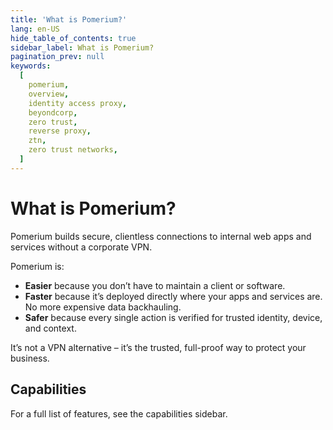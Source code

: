 ```yaml
---
title: 'What is Pomerium?'
lang: en-US
hide_table_of_contents: true
sidebar_label: What is Pomerium?
pagination_prev: null
keywords:
  [
    pomerium,
    overview,
    identity access proxy,
    beyondcorp,
    zero trust,
    reverse proxy,
    ztn,
    zero trust networks,
  ]
---
```



# What is Pomerium?

Pomerium builds secure, clientless connections to internal web apps and services without a corporate VPN.

Pomerium is:

- **Easier** because you don’t have to maintain a client or software.
- **Faster** because it’s deployed directly where your apps and services are. No more expensive data backhauling.
- **Safer** because every single action is verified for trusted identity, device, and context.

It’s not a VPN alternative – it’s the trusted, full-proof way to protect your business.

<VideoCards />

## Capabilities

For a full list of features, see the capabilities sidebar.
